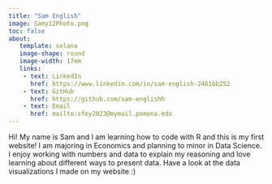 ```yaml
---
title: "Sam English"
image: Samy12Photo.png
toc: false
about: 
   template: solana
   image-shape: round
   image-width: 17em
   links:
    - text: LinkedIn
      href: https://www.linkedin.com/in/sam-english-2461bb252
    - text: GitHub
      href: https://github.com/sam-englishh
    - text: Email
      href: mailto:sfey2023@mymail.pomona.edu
---
```


Hi! My name is Sam and I am learning how to code with R and this is my first website! I am majoring in Economics and planning to minor in Data Science. I enjoy working with numbers and data to explain my reasoning and love learning about different ways to present data. Have a look at the data visualizations I made on my website :)

